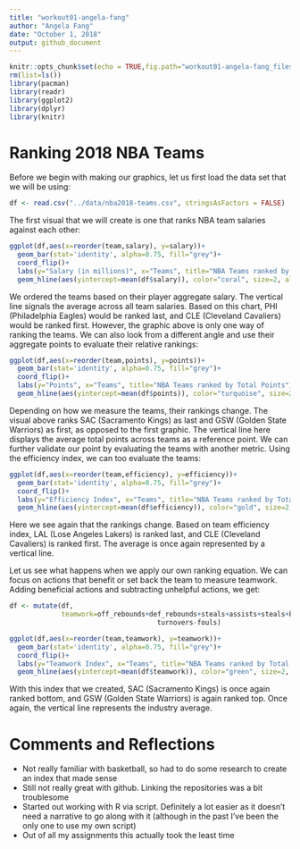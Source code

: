```yaml
---
title: "workout01-angela-fang"
author: "Angela Fang"
date: "October 1, 2018"
output: github_document
---
```


```r
knitr::opts_chunk$set(echo = TRUE,fig.path="workout01-angela-fang_files/")
rm(list=ls())
library(pacman)
library(readr)
library(ggplot2)
library(dplyr)
library(knitr)
```

# Ranking 2018 NBA Teams

Before we begin with making our graphics, let us first load the data set that we will be using:
```r
df <- read.csv("../data/nba2018-teams.csv", stringsAsFactors = FALSE)
```

The first visual that we will create is one that ranks NBA team salaries against each other:
```r
ggplot(df,aes(x=reorder(team,salary), y=salary))+
  geom_bar(stat='identity', alpha=0.75, fill="grey")+
  coord_flip()+
  labs(y="Salary (in millions)", x="Teams", title="NBA Teams ranked by Total Salary")+
  geom_hline(aes(yintercept=mean(df$salary)), color="coral", size=2, alpha=0.6)
```

We ordered the teams based on their player aggregate salary. The vertical line signals the average across all team salaries. Based on this chart, PHI (Philadelphia Eagles) would be ranked last, and CLE (Cleveland Cavaliers) would be ranked first. However, the graphic above is only one way of ranking the teams. We can also look from a different angle and use their aggregate points to evaluate their relative rankings:
```r
ggplot(df,aes(x=reorder(team,points), y=points))+
  geom_bar(stat='identity', alpha=0.75, fill="grey")+
  coord_flip()+
  labs(y="Points", x="Teams", title="NBA Teams ranked by Total Points")+
  geom_hline(aes(yintercept=mean(df$points)), color="turquoise", size=2, alpha=0.6)
```

Depending on how we measure the teams, their rankings change. The visual above ranks SAC (Sacramento Kings) as last and GSW (Golden State Warriors) as first, as opposed to the first graphic. The vertical line here displays the average total points across teams as a reference point. We can further validate our point by evaluating the teams with another metric. Using the efficiency index, we can too evaluate the teams:
```r
ggplot(df,aes(x=reorder(team,efficiency), y=efficiency))+
  geom_bar(stat='identity', alpha=0.75, fill="grey")+
  coord_flip()+
  labs(y="Efficiency Index", x="Teams", title="NBA Teams ranked by Total Efficiency Index")+
  geom_hline(aes(yintercept=mean(df$efficiency)), color="gold", size=2, alpha=0.6)
```

Here we see again that the rankings change. Based on team efficiency index, LAL (Lose Angeles Lakers) is ranked last, and CLE (Cleveland Cavaliers) is ranked first. The average is once again represented by a vertical line.

Let us see what happens when we apply our own ranking equation. We can focus on actions that benefit or set back the team to measure teamwork. Adding beneficial actions and subtracting unhelpful actions, we get:
```r
df <- mutate(df,
             teamwork=off_rebounds+def_rebounds+steals+assists+steals+blocks-
                                     turnovers-fouls)
```
```r
ggplot(df,aes(x=reorder(team,teamwork), y=teamwork))+
  geom_bar(stat='identity', alpha=0.75, fill="grey")+
  coord_flip()+
  labs(y="Teamwork Index", x="Teams", title="NBA Teams ranked by Total Teamwork Index")+
  geom_hline(aes(yintercept=mean(df$teamwork)), color="green", size=2, alpha=0.6)
```

With this index that we created, SAC (Sacramento Kings) is once again ranked bottom, and GSW (Golden State Warriors) is again ranked top. Once again, the vertical line represents the industry average.

# Comments and Reflections

- Not really familiar with basketball, so had to do some research to create an index that made sense  
- Still not really great with github. Linking the repositories was a bit troublesome  
- Started out working with R via script. Definitely a lot easier as it doesn't need a narrative to go along with it (although in the past I've been the only one to use my own script)  
- Out of all my assignments this actually took the least time  

